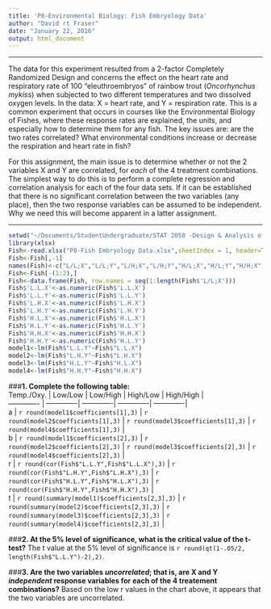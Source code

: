 ```yaml
---
title: 'P8-Environmental Biology: Fish Embryology Data'
author: "David rt Fraser"
date: "January 22, 2016"
output: html_document
---
```

*****
The data for this experiment resulted from a 2-factor Completely Randomized Design and concerns the effect on the heart rate and respiratory rate of 100 "eleuthroembryos" of rainbow trout (*Oncorhynchus mykiss*) when subjected to two different temperatures and two dissolved oxygen levels.  In the data: X = heart rate, and Y = respiration rate.  This is a common experiment that occurs in courses like the Environmental Biology of Fishes, where these response rates are explained, the units, and especially how to determine them for any fish.  The key issues are: are the two rates correlated?  What environmental conditions increase or decrease the respiration and heart rate in fish?

For this assignment, the main issue is to determine whether or not the 2 variables X and Y are correlated, for *each* of the 4 treatment combinations.  The simplest way to do this is to perform a complete regression and correlation analysis for each of the four data sets.  If it can be established that there is no significant correlation between the two variables (any place), then the two response variables can be assumed to be independent.  Why we need this will become apparent in a latter assignment.

*****
```r
setwd("~/Documents/StudentUndergraduate/STAT 2050 -Design & Analysis of Experiments/1- Regression & Correlation Analysis/Assignment")
library(xlsx)
Fish<-read.xlsx("P8-Fish Embryology Data.xlsx",sheetIndex = 1, header=TRUE, stringsAsFactors=FALSE)
Fish<-Fish[,-1]
names(Fish)<-c("L/L;X","L/L;Y","L/H;X","L/H;Y","H/L;X","H/L;Y","H/H;X","H/H;Y")
Fish<-Fish[-(1:2),]
Fish<-data.frame(Fish, row.names = seq(1:length(Fish$'L/L;X')))
Fish$'L.L.X'<-as.numeric(Fish$'L.L.X')
Fish$'L.L.Y'<-as.numeric(Fish$'L.L.Y')
Fish$'L.H.X'<-as.numeric(Fish$'L.H.X')
Fish$'L.H.Y'<-as.numeric(Fish$'L.H.Y')
Fish$'H.L.X'<-as.numeric(Fish$'H.L.X')
Fish$'H.L.Y'<-as.numeric(Fish$'H.L.Y')
Fish$'H.H.X'<-as.numeric(Fish$'H.H.X')
Fish$'H.H.Y'<-as.numeric(Fish$'H.L.Y')
model1<-lm(Fish$"L.L.Y"~Fish$"L.L.X")
model2<-lm(Fish$"L.H.Y"~Fish$"L.H.X")
model3<-lm(Fish$"H.L.Y"~Fish$"H.L.X")
model4<-lm(Fish$"H.H.Y"~Fish$"H.H.X")
```
###**1. Complete the following table:**  
 Temp./Oxy. | Low/Low | Low/High | High/Low | High/High |  
 ------------- | -------------| -------------| -------------| -------------|  
 a | `r round(model1$coefficients[1],3)` | `r round(model2$coefficients[1],3)` | `r round(model3$coefficients[1],3)` | `r round(model4$coefficients[1],3)` |  
 b | `r round(model1$coefficients[2],3)` | `r round(model2$coefficients[2],3)` | `r round(model3$coefficients[2],3)` | `r round(model4$coefficients[2],3)` |  
 r | `r round(cor(Fish$"L.L.Y",Fish$"L.L.X"),3)` | `r round(cor(Fish$"L.H.Y",Fish$"L.H.X"),3)` | `r round(cor(Fish$"H.L.Y",Fish$"H.L.X"),3)` | `r round(cor(Fish$"H.H.Y",Fish$"H.H.X"),3)` |  
 t | `r round(summary(model1)$coefficients[2,3],3)` | `r round(summary(model2)$coefficients[2,3],3)` | `r round(summary(model3)$coefficients[2,3],3)` | `r round(summary(model4)$coefficients[2,3],3)` |  

###**2. At the 5% level of significance, what is the critical value of the t-test?**
The t value at the 5% level of significance is `r round(qt(1-.05/2, length(Fish$"L.L.Y")-2),2)`.

###**3. Are the two variables *uncorrelated*; that is, are X and Y *independent* response variables for each of the 4 treatement combinations?**
Based on the low r values in the chart above, it appears that the two variables are uncorrelated.
